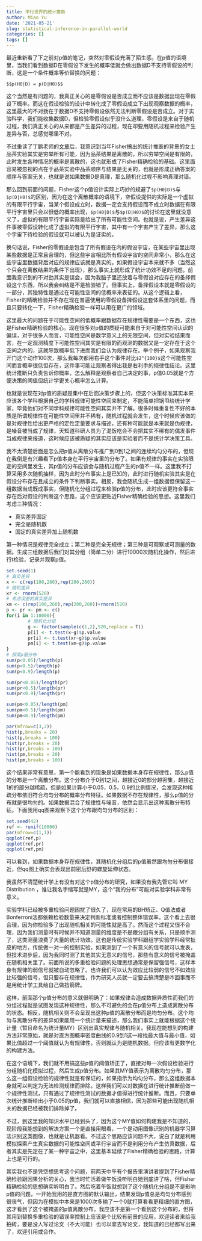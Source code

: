 ```yaml
---
title: 平行世界的统计推断
author: Miao Yu
date: '2021-05-21'
slug: statistical-inference-in-parallel-world
categories: []
tags: []
---
```


最近重新看了下之前对p值的笔记，突然对零假设充满了陌生感。在p值的语境里，当我们看到数据D在零假设下发生的概率低就会做出数据D不支持零假设的判断，这是一个条件概率等价替换的问题：

`$$p(H0|D) = p(D|H0)$$`

这个当然是有问题的，我真正关心的是零假设是否成立而不应该是数据出现在零假设下概率。而这在假设检验的设计中转化成了零假设成立下出现观察数据的概率，这里最大的不对劲在于数据D不支持零假设依然无法判断零假设是否成立。对于实验科学，我们能收集数据D，但检验零假设似乎没什么道理，零假设是来自于随机过程，我们真正关心的从来都是产生差异的过程，现在却要用随机过程来检验产生差异与否，总感觉哪里不对。

不过重读了丁鹏老师的[文章](https://cosx.org/2019/05/recheck-the-lady-tasting-tea/)后，我意识到当年Fisher搞出的统计推断的背景的女士品茶实验其实是穷举所有可能，因为品茶结果是离散的，所以穷举空间是有限的，此时发生各种情况的概率是离散的，这也就形成了Fisher精确检验的基础。这里面容易被忽视的点在于品茶实验中品茶顺序与结果是无关的，也就是形成正确答案的顺序与答案无关，也就是说如果数据D是真理，那么随机化过程不影响真理对错。

那么回到前面的问题，Fisher这个p值设计实际上巧妙的规避了`$p(H0|D)$`与`$p(D|H0)$`的区别，因为在这个离散概率的语境下，空假设提供的实际是一个虚拟的有限平行宇宙，当某个假设成立时，数据一定会支持假设而不成立时数据在有限平行宇宙里只会以很低的概率出现，`$p(H0|D)$`与`$p(D|H0)$`的讨论在这里就没意义了，虚拟的有限平行宇宙实际是给出了所有可能性空间。也就是说，产生差异这件事被零假设转化成了虚拟的有限平行宇宙，其中有一个宇宙产生了差异，那么这个宇宙下待检验的假设就可以被认为是证实的。

换句话说，Fisher的零假设是包含了所有假设在内的假设宇宙，在某些宇宙里出现某些数据是正常且合理的，但这些宇宙相比所有假设宇宙的空间非常小，那么在这些宇宙里数据背后对应的规律应该就是真实的。如果假设宇宙本来就不多（当然这个只会在离散结果的条件下出现），那么事实上就形成了统计功效不足的问题。前面我意识到的不对劲其实是误会，因为我脑子里还放着与零假设对应存在的备择假设这个东西，所以我会纠结是不是检验错了。但事实上，备择假设本就是零假设的一部分，其独特性是通过在可能性空间的低概率来表征的。从这个逻辑上看，Fisher的精确检验并不存在现在普遍使用的零假设备择假设这套体系里的问题，而且只要转化一下，Fisher精确检验一样可以用在更广的领域。

这里最大的问题在于可能性空间的低概率跟数据存在规律性需要是一个东西，这也是Fisher精确检验的核心。现在很多对p值的质疑可能来自于对可能性空间认识的偏误，对于很多人而言，可能性空间是数学意义上的无限空间，但对实验结果而言，在一定观测精度下可能性空间其实是有限的而观测的数据又是一定存在于这个空间之内的，这就导致概率低下进而我们会认为规律存在。举个例子，如果观察我开门这个动作100次，那么我每次都用右手这个事件对比`$2^{100}$`这个可能性空间而言概率很低但存在，这件事可能让观察者得出我是右利手的规律性结论。这里统计推断只负责告诉你概率，怎么解释是观察者自己决定的事，p值0.05就是个方便决策的阈值但统计学更关心概率怎么计算。

也就是说现在对p值的质疑是集中在后面决策步骤上的，但这个决策标准其实本来应该各个学科根据自己的学科规律可能性空间来制定，不能简单把锅甩给统计学家，毕竟他们对不同学科规律可能性空间其实并不了解。很多时候重复性不好的本质是所谓规律性在可能性空间里并不稀有，随机过程就会发生，这个时候应该做的是对规律性给出更严格的定性定量要求与描述，还有种可能就是本来就是伪规律，是噪音被当成了规律，天知道科研人员为了混饭吃会不会把其实不稀有的偶发事件当成规律来报道，这时候应该被质疑的其实应该是实验者而不是统计学决策工具。

我不太清楚后面是怎么把p值从离散分布推广到0到1之间的连续均匀分布的，但现在我倒是有兴趣看下p值本身在平行宇宙里的分布了。如果有规律的事实在实验限定的空间里发生，其p值的分布应该会与随机过程产生的p值不一样。这里我不打算采用多次随机抽样，因为此时分布事实上是已知的，此时进行随机实验其实是在假设分布存在且成立的条件下判断事实。相反，我会随机生成一组数据但保留这一组数据当成既成事实，但随机化分组过程来检验p值的分布，此时应该更符合事实存在后对假设的判断这个思路，这个应该更贴近Fisher精确检验的思想。这里我们考虑三种情况：

- 真实差异固定
- 完全是随机数
- 固定的真实差异加上随机数

第一种情况是规律完全成立；第二种是完全无规律；第三种是可观察或可测量的数据。生成三组数据后我们对其分组（简单二分）进行10000次随机化操作，然后进行t检验，记录并观察p值。

```r
set.seed(1)
# 真实差异
x <- c(rep(100,260),rep(200,260))
# 随机差异
xr <- rnorm(520)
# 考虑误差的真实差异
xm <- c(rep(100,260),rep(200,260))+rnorm(520)
p <- pr <- pm <- c()
for(i in 1:10000){
        # 随机化分组
        g <- factor(sample(c(1,2),520,replace = T))
        p[i] <- t.test(x~g)$p.value
        pr[i] <- t.test(xr~g)$p.value
        pm[i] <- t.test(xm~g)$p.value
}
# 探索p值分布
sum(p<0.05)/length(p)
sum(p<0.5)/length(p)
sum(p<0.9)/length(p)

sum(pr<0.05)/length(pr)
sum(pr<0.5)/length(pr)
sum(pr<0.9)/length(pr)

sum(pm<0.05)/length(pm)
sum(pm<0.5)/length(pm)
sum(pm<0.9)/length(pm)

par(mfrow=c(3,2))
hist(p,breaks = 20)
hist(p,breaks = 100)
hist(pr,breaks = 20)
hist(pr,breaks = 100)
hist(pm,breaks = 20)
hist(pm,breaks = 100)
```

这个结果非常有意思，第一个能看到的现象是如果数据本身存在规律性，那么p值的分布是一个离散分布。这个分布介于0到1之间，越接近0的部分越密集，越接近1的的部分越稀疏，但是如果计算小于0.05，0.5，0.9的比例情况，会发现这种稀疏分布依旧符合均匀分布的概率分布特征。如果数据不存在规律性，那么p值的分布就是很均匀的。如果数据混合了规律性与噪音，依然会显示出这种离散分布特征。下面我用qq图来观察下这个分布跟均匀分布的区别：

```r
set.seed(42)
ref <- runif(10000)
par(mfrow=c(1,1))
qqplot(ref,p)
qqplot(ref,pr)
qqplot(ref,pm)
```

可以看到，如果数据本身存在规律性，其随机化分组后的p值虽然跟均匀分布很接近，但qq图上确实会表现出前密后舒的螺旋延伸状态。

我虽然不清楚统计学上有没有对这个p值分布的研究，如果没有我先管它叫 MY Distribution ，谁让我名字缩写就是MY，这个“我的分布”可能对实验学科非常有意义。

实验学科已经被多重检验问题困扰了很久了，现在常用的BH矫正、Q值法或者Bonferroni法都依赖检验数量来决定判断标准或者控制整体错误率。这个看上去很合理，因为你检验多了出现随机相关的可能性就是高了。然而这个过程又很不合理，因为我们测量时有时候并不知道测量的维度是不是跟分组有关系，只是顺手测了，这类测量浪费了大量的统计功效。这也是传统实验学科跟组学实验学科经常扯皮的地方，传统做一对一的控制实验，如果测到了一个有意义的信号就可以发表，但技术进步后，因为我同时测了其他其实无意义的信号，那些有意义的信号被掩盖在随机相关里了。前面所说的多重检验问题的处理思想通常是保留强信号，这样本身有规律的弱信号就被自动忽略了。也许我们可以认为效应比较弱的信号不如效应比较强的信号，但只要存在规律性，作为研究人员就一定要去搞清楚是咋回事而不是用统计学工具给自己做挡箭牌。

这样，前面那个p值分布的意义就很明确了：如果规律会造成数据异质性而我们的分组过程就是试图发现这种规律性，那么不可避免的会在p值分布上造成离散分布的状态。相反，随机相关则不会呈现出这种p值的离散分布而是均匀分布。这个均匀与离散分布的差异如果能用一个统计量来描述，那么我们事实上就能根据这个统计量（暂且命名为统计量MY）区别出真实规律与随机相关。我现在能想到的构建方法非常原始，就是对直方图概率密度曲线的0.9到1这一段找最大值与最小值，如果比值超过一个阈值就认为有规律性，否则就认为是随机数据。但应该有更数学化的构建方法。

在这个语境下，我们就不用搞这些p值的阈值矫正了，直接对每一次假设检验进行分组随机化模拟过程，然后生成p值分布。如果其MY值表示为离散均匀分布，那么这一组假设检验的规律性就是有保证的，如果指示为均匀分布，那么这组数据本身就可以判定为无法检测规律而排除。这样我们可以对数据在进行统计推断前做一个规律性测试，只有通过了规律性测试的数据才值得进行统计推断。而且，只要单次统计推断给出小于0.05的p值，我们就可以直接相信，因为那些可能出现随机相关的数据已经被我们排除掉了。

不过，到这里我的知识水平已经到头了，因为这个MY值如何构建我是不知道的，现阶段我能想到的解决方案一个是直接用眼看，一个是动用图像识别的机器学习算法识别这类图像，也就是让机器看。不过这个思路应该问题不大，说白了就是利用模拟探索产生真实数据的可能性空间或平行宇宙而不是利用分布产生仿真数据，后者其实是先定在了某一种宇宙之中，这里基本延续了Fisher精确检验的思路，计算上也是可行的。

其实我也不是凭空想思考这个问题，前两天中午有个报告里演讲者提到了Fisher精确检验跟因果分析的关心，我当时忙活着做午饭没听明白她到底讲了啥，但Fisher精确检验的思想确实听明白了。然后吃着午饭就想到了这个随机化分组是不是影响p值的问题，一开始我用的是直方图的默认输出，结果发现p值总是均匀分布感到很丧气，但因为在模拟中本来是1000次多输了一个0就打算看看更精细的直方图，这才看到了这个被掩盖的p值离散分布。我应该不是第一个看到这个分布的，但将其用到替换多重检验的错误率控制上应该是个比较有前景的应用，欢迎读者来给我拍砖，要是没人写过论文（不大可能）也可以拿去写论文，我知道的已经都写出来了，欢迎引用或合作。

